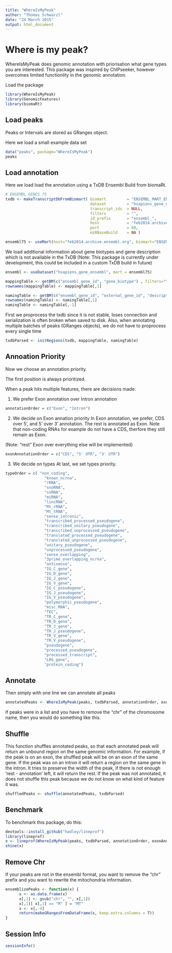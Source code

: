 ```yaml
---
title: "WhereIsMyPeak"
author: "Thomas Schwarzl"
date: "24 March 2015"
output: html_document
---
```


# Where is my peak? 

WhereIsMyPeak does genomic annotation with priorisation what gene types you are interested. This package was inspired
by ChIPseeker, however overcomes limited functionlity in the genomic annotation.

Load the package
```r
library(WhereIsMyPeak)
library(GenomicFeatures)
library(biomaRt)
```

## Load peaks

Peaks or Intervals are stored as GRanges object. 

Here we load a small example data set
```r
data("peaks", package="WhereIsMyPeak")
peaks
```

## Load annotation

Here we load load the annotation using a TxDB Ensembl Build from biomaRt. 

```r
# ENSEMBL GENES 75
txdb <- makeTranscriptDbFromBiomart( biomart         = "ENSEMBL_MART_ENSEMBL",
                                     dataset         = "hsapiens_gene_ensembl",
                                     transcript_ids  = NULL,
                                     filters         = "",
                                     id_prefix       = "ensembl_",
                                     host            = "feb2014.archive.ensembl.org",
                                     port            = 80,
                                     miRBaseBuild    = NA )

ensembl75 <- useMart(host="feb2014.archive.ensembl.org", biomart="ENSEMBL_MART_ENSEMBL", dataset="hsapiens_gene_ensembl")        
```


We load additional information about gene biotypes and gene description which is not available in the TxDB
(Note: This package is currently under development, this could be included in a custom TxDB build in future)
```r
ensembl <- useDataset("hsapiens_gene_ensembl", mart = ensembl75) 

mappingTable <- getBM(c("ensembl_gene_id", "gene_biotype") , filters="", values=T, uniqueRows = TRUE, mart=ensembl)  
rownames(mappingTable) <- mappingTable[,1]  

namingTable <- getBM(c("ensembl_gene_id", "external_gene_id", "description") , filters="", values=T, uniqueRows = TRUE, mart=ensembl)  
rownames(namingTable) <- namingTable[,1]
namingTable <- namingTable[,-1]
```

First we proprocess the txdb since it is not stable, loses connection and serialization is often broken when saved to disk. Also, when annotating multiple batches of peaks (GRanges objects), we do not have to proprocess every single time

```r
txdbParsed <- initRegions(txdb, mappingTable, namingTable)
```

## Annoation Priority

Now we choose an annotation priority.

The first position is always prioritized. 

When a peak hits multiple features, there are decisions made:

1) We prefer Exon annotation over Intron annotation
```r
annotationOrder = c("Exon", "Intron")
```

2) We decide on Exon annation priority
In Exon annotation, we prefer, CDS over 5', and 5' over 3' annotation. The rest is annotated as Exon. Note that non-coding RNAs for example do not have a CDS, therfore they still remain as Exon. 

(Note: "rest" Exon over everything else will be implemented)  

```r
exonAnnotationOrder = c("CDS", "5' UTR", "3' UTR")
```

3) We decide on types
At last, we set types priority.  

```r
typeOrder = c( "non_coding",
                 "known_ncrna",
                 "rRNA",
                 "snoRNA",
                 "snRNA",
                 "miRNA", 
                 "lincRNA", 
                 "Mt_rRNA", 
                 "Mt_tRNA",
                 "sense_intronic",
                 "transcribed_processed_pseudogene",
                 "transcribed_unitary_pseudogene",   
                 "transcribed_unprocessed_pseudogene",
                 "translated_processed_pseudogene",
                 "translated_unprocessed_pseudogene",
                 "unitary_pseudogene",
                 "unprocessed_pseudogene",
                 "sense_overlapping",
                 "3prime_overlapping_ncrna",   
                 "antisense",
                 "IG_C_gene",
                 "IG_D_gene",
                 "IG_J_gene",
                 "IG_V_gene",
                 "IG_C_pseudogene", 
                 "IG_J_pseudogene",
                 "IG_V_pseudogene", 
                 "polymorphic_pseudogene",
                 "misc_RNA",
                 "TEC",
                 "TR_C_gene",
                 "TR_D_gene",
                 "TR_J_gene",
                 "TR_J_pseudogene",
                 "TR_V_gene",
                 "TR_V_pseudogene",
                 "pseudogene",
                 "processed_pseudogene", 
                 "processed_transcript",
                 "LRG_gene", 
                 "protein_coding")
````

## Annotate

Then simply with one line we can annotate all peaks 

```r
annotatedPeaks <- WhereIsMyPeak(peaks, txdbParsed, annotationOrder, exonAnnotationOrder, typeOrder)
```


If peaks were in a list and you have to remove the "chr" of the chromosome name, then you would do something like this.

## Shuffle

This function shuffles annotated peaks, so that each annotated peak will return an unbound region on the same genomic information. For example, if the peak is on an exon, the shuffled peak will be on an exon of the same gene. If the peak was on an intron it will return a region on the same gene in the intron. It tries to preserve the width of the peak, if there is not enough 'rest - annotation' left, it will return the rest. If the peak was not annotated, it does not shuffle this peak because we do not know on what kind of feature it was.

```r
shuffledPeaks <- shuffle(annotatedPeaks, txdbParsed)
```


##  Benchmark
To benchmark this package, do this:

```r
devtools::install_github("hadley/lineprof")
library(lineprof)
x <- lineprof(WhereIsMyPeak(peaks, txdbParsed, annotationOrder, exonAnnotationOrder, typeOrder))
shine(x)
```

## Remove Chr

If your peaks are not in the ensembl format, you want to remove the "chr" prefix
and you want to rewrite the mitochondria information.

```r
ensemblizePeaks <- function(x) {
      x <- as.data.frame(x)
      x[,1] <- gsub("chr", "", x[,1])
      x[,1][ x[,1] == "M" ] = "MT"
      x <- x[,-4]
      return(makeGRangesFromDataFrame(x, keep.extra.columns = T))
}
```


## Session Info
```r
sessionInfo()
```


